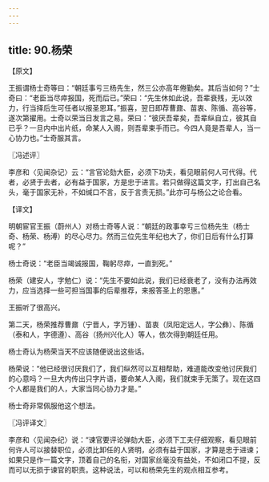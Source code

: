 ```yaml
---
---
---
```

title: 90.杨荣
---



【原文】

王振谓杨士奇等曰：“朝廷事亏三杨先生，然三公亦高年倦勤矣。其后当如何？”士奇曰：“老臣当尽瘁报国，死而后已。”荣曰：“先生休如此说，吾辈衰残，无以效力，行当择后生可任者以报圣恩耳。”振喜，翌日即荐曹鼐、苗衷、陈循、高谷等，遂次第擢用。士奇以荣当日发言之易。荣曰：“彼厌吾辈矣，吾辈纵自立，彼其自已乎？一旦内中出片纸，命某人入阁，则吾辈束手而已。今四人竟是吾辈人，当一心协力也。”士奇服其言。

〖冯述评〗

李彦和〈见闻杂记〉云：“言官论劾大臣，必须下功夫，看见眼前何人可代得。代者，必贤于去者，必有益于国家，方是忠于进言。若只做得这篇文字，打出自己名头，毫于国家无补，不如缄口不言，反于言责无损。”此亦可与杨公之论合看。

【译文】

明朝宦官王振（蔚州人）对杨士奇等人说：“朝廷的政事幸亏三位杨先生（杨士奇、杨荣、杨溥）的尽心尽力。然而三位先生年纪也大了，你们日后有什么打算呢？”

杨士奇说：“老臣当竭诚报国，鞠躬尽瘁，一直到死。”

杨荣（建安人，字勉仁）说：“先生不要如此说，我们已经衰老了，没有办法再效力，应当选择一些可担当国事的后辈推荐，来报答圣上的恩惠。”

王振听了很高兴。

第二天，杨荣推荐曹鼐（宁晋人，字万锺）、苗衷（凤阳定远人，字公彝）、陈循（泰和人，字德遵）、高谷（扬州兴化人）等人，依次得到朝廷任用。

杨士奇认为杨荣当天不应该随便说出这些话。

杨荣说：“他已经很讨厌我们了，我们纵然可以互相帮助，难道能改变他讨厌我们的心意吗？一旦大内传出只字片语，要命某人入阁，我们就束手无策了。现在这四个人都是我们的人，大家当同心协力才是。”

杨士奇非常佩服他这个想法。

〖冯评译文〗

李彦和〈见闻杂纪〉说：“谏官要评论弹劾大臣，必须下工夫仔细观察，看见眼前何许人可以接替职位，必须比卸任的人贤明，必须有益于国家，才算是忠于进谏；如果只是作一篇文字，顶着自己的名衔，对国家丝毫没有益处，不如闭口不提，反而可以无损于谏官的职责。这种说法，可以和杨荣先生的观点相互参考。
